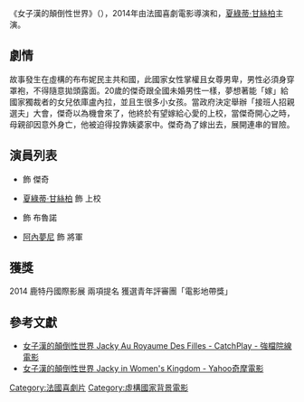 {{expand|time=2015-08-31T07:14:49+00:00}}
{{Infobox film
| name           = 女子漢的顛倒性世界
 | original_name = ''{{lang|fr|Jacky in Women's Kingdom}}''
| image          = 
| caption        = 
| director       = {{tsl|en|Riad Sattouf|黎亞德薩圖夫}}
| producer       = Anne-Dominique Toussaint <br> Frédérique Dumas-Zajdela <br> Florian Genetet-Morel <br> Romain Le Grand  
| writer         = Riad Sattouf  
| starring       = {{tsl|en|Vincent Lacoste|文森拉寇斯特}}<br>[[Charlotte_Gainsbourg|夏綠蒂·甘絲柏]]
| music          = Riad Sattouf 
| cinematography = {{tsl|en|Josée Deshaies|Josée Deshaies}} 
| editing        = Virginie Bruant 
| studio         = Les Films des Tournelles
| distributor    = [[Pathé|Pathé]]
| released       = {{flagicon|France}}{{film date|2014|1|29}}<br />{{flagicon|Taiwan}}{{film date|2014|08|22}}
| runtime        = 90 分鐘
| country        = {{flagicon|France}}[[法國|法國]]
| language       = 法語
| budget         = 
}}
《女子漢的顛倒性世界》（{{lang-fr|Jacky au royaume des filles}}），2014年由法國喜劇電影導演{{tsl|en|Riad Sattouf|黎亞德薩圖夫}}和{{tsl|en|Vincent Lacoste|文森拉寇斯特}}，[[Charlotte_Gainsbourg|夏綠蒂·甘絲柏]]主演。 

== 劇情 ==
故事發生在虛構的布布妮民主共和國，此國家女性掌權且女尊男卑，男性必須身穿罩袍，不得隨意拋頭露面。20歲的傑奇跟全國未婚男性一樣，夢想著能「嫁」給國家獨裁者的女兒依庫盧內拉，並且生很多小女孩。當政府決定舉辦「接班人招親選夫」大會，傑奇以為機會來了，他終於有望嫁給心愛的上校，當傑奇開心之時，母親卻因意外身亡，他被迫得投靠姨婆家中。傑奇為了嫁出去，展開連串的冒險。

== 演員列表 ==
*{{tsl|en|Vincent Lacoste|文森拉寇斯特}} 飾 傑奇
*[[Charlotte_Gainsbourg|夏綠蒂·甘絲柏]] 飾 上校
*{{tsl|en|Didier Bourdon|迪迪埃·布爾東}} 飾 布魯諾
*[[阿內夢尼|阿內夢尼]] 飾 將軍
== 獲獎 ==
2014 鹿特丹國際影展 兩項提名 獲選青年評審團「電影地帶獎」
==參考文獻==
<div class="references-small">
<references />
* [http://www.catchplay.com/Movies/jackyauroyaumedesfilles 女子漢的顛倒性世界 Jacky Au Royaume Des Filles - CatchPlay - 強檔院線電影]{{Wayback|url=http://www.catchplay.com/Movies/jackyauroyaumedesfilles |date=20150923201019 }}
* [https://tw.movies.yahoo.com/movieinfo_main.html/id=5266 女子漢的顛倒性世界 Jacky in Women's Kingdom - Yahoo奇摩電影]{{Wayback|url=https://tw.movies.yahoo.com/movieinfo_main.html/id=5266 |date=20141016032209 }}
</div>

[[Category:法國喜劇片|Category:法國喜劇片]]
[[Category:虛構國家背景電影|Category:虛構國家背景電影]]